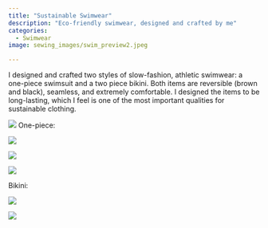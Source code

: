 ```yaml
---
title: "Sustainable Swimwear"
description: "Eco-friendly swimwear, designed and crafted by me"
categories:
  - Swimwear
image: sewing_images/swim_preview2.jpeg

---
```

I designed and crafted two styles of slow-fashion, athletic swimwear: a one-piece swimsuit and a two piece bikini. Both items are reversible (brown and black), seamless, and extremely comfortable. I designed the items to be long-lasting, which I feel is one of the most important qualities for sustainable clothing. 


![](sewing_images/both_styles.jpeg){.lightbox group="first"}
One-piece:

::: {layout="[1, 1, 1]"}

![](sewing_images/grass_one_piece.jpeg){.lightbox group="onepiece"
description="one-piece, black"}

![](sewing_images/one_piece.jpeg){.lightbox group="onepiece"
description="one_piece, brown"}

![](sewing_images/swimwear_preview.jpeg){.lightbox group="onepiece"
description="One-piece, brown"}

:::

Bikini:

::: {layout="[1, 1, 1]"}

![](sewing_images/grass_bikini.jpeg){.lightbox group="bikini"
description="bikini, brown"}

![](sewing_images/side_view.jpeg){.lightbox group="bikini"
description="bikini, brown"}

:::







